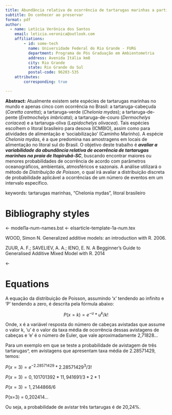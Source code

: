 ```yaml
---
title: Abundância relativa de ocorrência de tartarugas marinhas a partir de avistagens em pontos fixos  
subtitle: Do conhecer ao preservar
format: pdf
author:
  - name: Letícia Verônica dos Santos
    email: leticia.veronica@outlook.com
    affiliations: 
        - id: some-tech
          name: Universidade Federal do Rio Grande - FURG
          department: Programa de Pós Graduação em Ambientometria
          address: Avenida Itália km8
          city: Rio Grande
          state: Rio Grande do Sul
          postal-code: 96203-535 
    attributes:
        corresponding: true

---        
```

        
  
        
**Abstract:** 
Atualmente existem sete espécies de tartarugas marinhas no mundo e apenas cinco com ocorrência no Brasil: a tartaruga-cabeçuda (*Caretta caretta*); a tartaruga-verde (*Chelonia mydas*); a tartaruga-de-pente (*Eretmochelys imbricata*); a  tartaruga-de-couro (*Dermochelys coriacea*) e a tartaruga-oliva (*Lepidochelys olivacea*). Tais espécies escolhem o litoral brasileiro para desova (ICMBIO), assim como para atividades de alimentação e ‘sociabilização’ (Caminho Marinho). A espécie *Chelonia mydas*, é a que predomina nas amostragens em locais de alimentação no litoral sul do Brasil. O objetivo deste trabalho é ***avaliar a variabilidade da abundância relativa de ocorrência de tartarugas marinhas na praia de Itapirubá-SC***, buscando encontrar maiores ou menores probabilidades de ocorrência de acordo com parâmetros oceanográficos, ambientais, atmosféricos e sazonais. A análise utilizará o método de *Distribuição de Poisson*, o qual irá avaliar a distribuição discreta de probabilidade aplicável a ocorrências de um número de eventos em um intervalo específico.

keywords: 
   tartarugas marinhas,
   "Chelonia mydas",
   litoral brasileiro


# Bibliography styles

<- model1a-num-names.bst
<- elsarticle-template-1a-num.tex

WOOD, Simon N. Generalized additive models: an introduction with R. 2006. 

ZUUR, A. F.; SAVELIEV, A. A.; IENO, E. N. A Begginner’s Guide to Generalised Additive Mixed Model with R. 2014

<-

# Equations

A equação da distribuição de Poisson, assumindo ‘x’ tendendo ao infinito e ‘P’ tendendo a zero, é descrita pela fórmula abaixo:

$$P(x=k)=e^{-u}*u^k  
/k!$$

Onde, x é a variável resposta do número de cabeças avistadas que assume o valor k, 'u' é o valor da taxa média de ocorrência dessas avistagens de cabeças e 'e' é o número de Euler, que vale aproximadamente 2,71828… 

Para um exemplo em que se teste a probabilidade de avistagem de três tartarugas^, em avistagens que apresentam taxa média de 2.28571429, temos:

$P(x=3)=e^{-2.28571429}*2.28571429^3/3!$ 

$P(x=3)=0,101701392*11,941691/3*2*1$

$P(x=3)=1,2144866/6$

P(x=3) = 0,202414...

Ou seja, a probabilidade de avistar três tartarugas é de 20,24%.




